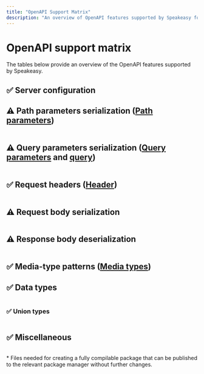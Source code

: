 ```yaml
---
title: "OpenAPI Support Matrix"
description: "An overview of OpenAPI features supported by Speakeasy for SDK generation."
---
```


# OpenAPI support matrix

The tables below provide an overview of the OpenAPI features supported by Speakeasy.

## ✅ Server configuration

<Table 
  data={[
    { name: "ServerURL config", notes: "Global and per-method (include base URL and templating)", swaggerLink: "[API server and base path](https://swagger.io/docs/specification/api-host-and-base-path/)", support: "✅" },
    { name: "Authentication and security", notes: "Global and per-method", swaggerLink: "[Authentication](https://swagger.io/docs/specification/authentication/)", support: "✅" },
    { name: "Method generation", notes: "", swaggerLink: "", support: "✅" },
    { name: "Model generation", notes: "Request and response", swaggerLink: "", support: "✅" }
  ]}
  columns={[
    { key: "name", header: "Name" },
    { key: "notes", header: "Notes" },
    { key: "swaggerLink", header: "Swagger link" },
    { key: "support", header: "Support" }
  ]}
/>

## ⚠️ Path parameters serialization ([Path parameters](https://swagger.io/docs/specification/describing-parameters/#path-parameters))

<Table 
  data={[
    { name: "Default", notes: "`(style = simple, explode = false)`", swaggerLink: "[Parameter serialization](https://swagger.io/docs/specification/serialization/#path/)", support: "✅" },
    { name: "Basic types", notes: "", swaggerLink: "", support: "✅" },
    { name: "Simple objects", notes: "", swaggerLink: "", support: "✅" },
    { name: "label", notes: "", swaggerLink: "", support: "❌" },
    { name: "matrix", notes: "", swaggerLink: "", support: "❌" }
  ]}
  columns={[
    { key: "name", header: "Name" },
    { key: "notes", header: "Notes" },
    { key: "swaggerLink", header: "Swagger link" },
    { key: "support", header: "Support" }
  ]}
/>

## ⚠️ Query parameters serialization ([Query parameters](https://swagger.io/docs/specification/describing-parameters/#query-parameters) and [query](https://swagger.io/docs/specification/describing-parameters/#query))

<Table 
  data={[
    { name: "json", notes: "", swaggerLink: "", support: "✅" },
    { name: "form", notes: "", swaggerLink: "", support: "✅" },
    { name: "spaceDelimited", notes: "", swaggerLink: "", support: "✅" },
    { name: "pipeDelimited", notes: "", swaggerLink: "", support: "✅" },
    { name: "deepObject", notes: "", swaggerLink: "", support: "✅" },
    { name: "Basic types", notes: "", swaggerLink: "", support: "✅" },
    { name: "Simple objects", notes: "", swaggerLink: "", support: "✅" }
  ]}
  columns={[
    { key: "name", header: "Name" },
    { key: "notes", header: "Notes" },
    { key: "swaggerLink", header: "Swagger link" },
    { key: "support", header: "Support" }
  ]}
/>

## ✅ Request headers ([Header](https://swagger.io/docs/specification/serialization/#header))

<Table 
  data={[
    { name: "Simple (explode = true)", notes: "", swaggerLink: "", support: "✅" },
    { name: "Simple (explode = false)", notes: "", swaggerLink: "", support: "✅" }
  ]}
  columns={[
    { key: "name", header: "Name" },
    { key: "notes", header: "Notes" },
    { key: "swaggerLink", header: "Swagger link" },
    { key: "support", header: "Support" }
  ]}
/>

## ⚠️ Request body serialization

<Table 
  data={[
    { name: "Multipart encoding", notes: "", swaggerLink: "[Multipart requests](https://swagger.io/docs/specification/describing-request-body/multipart-requests/)", support: "✅" },
    { name: "Binary", notes: "", swaggerLink: "", support: "✅" },
    { name: "Form data", notes: "", swaggerLink: "", support: "✅" },
    { name: "JSON", notes: "Both `application/json` and `text/json`", swaggerLink: "", support: "✅" },
    { name: "x-www-form-urlencoded", notes: "Including encoding, but not non-object types", swaggerLink: "[Describing request body](https://swagger.io/docs/specification/describing-request-body)", support: "⚠️" },
    { name: "Plain text", notes: "", swaggerLink: "", support: "✅" },
    { name: "Raw byte", notes: "", swaggerLink: "", support: "✅" },
    { name: "Handling `required` body", notes: "", swaggerLink: "", support: "✅" },
    { name: "XML", notes: "", swaggerLink: "", support: "❌" },
    { name: "Other media types", notes: "", swaggerLink: "", support: "❌" }
  ]}
  columns={[
    { key: "name", header: "Name" },
    { key: "notes", header: "Notes" },
    { key: "swaggerLink", header: "Swagger link" },
    { key: "support", header: "Support" }
  ]}
/>

## ⚠️ Response body deserialization

<Table 
  data={[
    { name: "Return `StatusCode` and `Content-Type`", notes: "", swaggerLink: "", support: "✅" },
    { name: "JSON", notes: "", swaggerLink: "", support: "✅" },
    { name: "Plain text", notes: "", swaggerLink: "", support: "✅" },
    { name: "Raw byte", notes: "", swaggerLink: "", support: "✅" },
    { name: "JSON", notes: "", swaggerLink: "", support: "✅" },
    { name: "Other media types", notes: "", swaggerLink: "", support: "❌" }
  ]}
  columns={[
    { key: "name", header: "Name" },
    { key: "notes", header: "Notes" },
    { key: "swaggerLink", header: "Swagger link" },
    { key: "support", header: "Support" }
  ]}
/>

## ✅ Media-type patterns ([Media types](https://swagger.io/docs/specification/media-types))

## ✅ Data types

<Table 
  data={[
    { name: "Basic types", notes: "", swaggerLink: "[Data models: Data types](https://swagger.io/docs/specification/data-models/data-types/)", support: "✅" },
    { name: "Enums", notes: "", swaggerLink: "", support: "✅" },
    { name: "Number formats", notes: "float, double, int32, int64", swaggerLink: "", support: "✅" },
    { name: "Date-time", notes: "", swaggerLink: "", support: "✅" },
    { name: "Binary", notes: "", swaggerLink: "", support: "✅" },
    { name: "Arrays", notes: "", swaggerLink: "", support: "✅" },
    { name: "Objects", notes: "", swaggerLink: "", support: "✅" },
    { name: "Optional", notes: "", swaggerLink: "", support: "✅" },
    { name: "Maps", notes: "", swaggerLink: "", support: "✅" },
    { name: "Any type", notes: "", swaggerLink: "", support: "✅" },
    { name: "`OneOf`, `AnyOf`, and `AllOf`", notes: "", swaggerLink: "[oneOf, anyOf, allOf, not](https://swagger.io/docs/specification/data-models/oneof-anyof-allof-not/)", support: "⚠️ See `union type` support below" }
  ]}
  columns={[
    { key: "name", header: "Name" },
    { key: "notes", header: "Notes" },
    { key: "swaggerLink", header: "Swagger link" },
    { key: "support", header: "Support" }
  ]}
/>

### ✅ Union types

<Table 
  data={[
    { name: "oneOf", notes: "For languages that don't yet have native union type support in Speakeasy, `oneOf` will be treated as an `any` type.", languageSupport: "✅ TypeScript, Python, Go, C#, Java, PHP" },
    { name: "allOf", notes: "To avoid construction of illogical types, Speakeasy currently constructs an object using the superset of fields from the listed schemas. In cases where the base schemas have a field name collision, Speakeasy will default to using the field from the object deepest in the list.", languageSupport: "✅ All languages" },
    { name: "anyOf", notes: "`anyOf` is treated as `oneOf` to avoid the bloat of combinatorial data type creation.", languageSupport: "✅ TypeScript, Python, Go" }
  ]}
  columns={[
    { key: "name", header: "Name" },
    { key: "notes", header: "Notes" },
    { key: "languageSupport", header: "Language support" }
  ]}
/>

## ✅ Miscellaneous

<Table 
  data={[
    { name: "Auxiliary files*", notes: "", swaggerLink: "", support: "✅" },
    { name: "`x-speakeasy-server-id` generation", notes: "", swaggerLink: "", support: "✅" },
    { name: "Snippet generation", notes: "", swaggerLink: "", support: "✅" },
    { name: "README generation", notes: "", swaggerLink: "", support: "✅" },
    { name: "Documentation generation", notes: "", swaggerLink: "", support: "✅" }
  ]}
  columns={[
    { key: "name", header: "Name" },
    { key: "notes", header: "Notes" },
    { key: "swaggerLink", header: "Swagger link" },
    { key: "support", header: "Support" }
  ]}
/>

\* Files needed for creating a fully compilable package that can be published to the relevant package manager without further changes.
